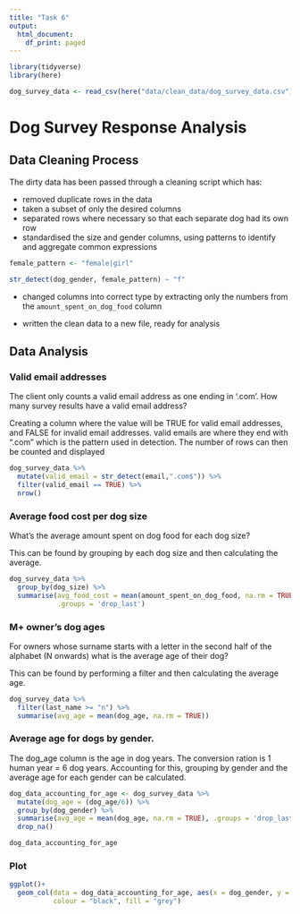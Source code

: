 ```yaml
---
title: "Task 6"
output:
  html_document:
    df_print: paged
---
```


```r
library(tidyverse)
library(here)

dog_survey_data <- read_csv(here("data/clean_data/dog_survey_data.csv"))
```

# Dog Survey Response Analysis

## Data Cleaning Process

The dirty data has been passed through a cleaning script which has:

+ removed duplicate rows in the data
+ taken a subset of only the desired columns
+ separated rows where necessary so that each separate dog had its own row
+ standardised the size and gender columns, using patterns to identify and
aggregate common expressions

```r
female_pattern <- "female|girl"

str_detect(dog_gender, female_pattern) ~ "f"
```

+ changed columns into correct type by extracting only the numbers from the
`amount_spent_on_dog_food` column

+ written the clean data to a new file, ready for analysis

## Data Analysis

### Valid email addresses

The client only counts a valid email address as one ending in ‘.com’. How many
survey results have a valid email address?

Creating a column where the value will be TRUE for valid email addresses, and
FALSE for invalid email addresses. valid emails are where they end with ".com"
which is the pattern used in detection. The number of rows can then be counted
and displayed

```r
dog_survey_data %>% 
  mutate(valid_email = str_detect(email,".com$")) %>% 
  filter(valid_email == TRUE) %>% 
  nrow()
```

### Average food cost per dog size

What’s the average amount spent on dog food for each dog size?

This can be found by grouping by each dog size and then calculating the average.

```r
dog_survey_data %>% 
  group_by(dog_size) %>% 
  summarise(avg_food_cost = mean(amount_spent_on_dog_food, na.rm = TRUE),
            .groups = 'drop_last')
```

### M+ owner's dog ages

For owners whose surname starts with a letter in the second half of the alphabet
(N onwards) what is the average age of their dog?

This can be found by performing a filter and then calculating the average age.

```r
dog_survey_data %>% 
  filter(last_name >= "n") %>% 
  summarise(avg_age = mean(dog_age, na.rm = TRUE))

```

### Average age for dogs by gender.

The dog_age column is the age in dog years. The conversion ration is 1 human
year = 6 dog years. Accounting for this, grouping by gender and the average age
for each gender can be calculated.

```r
dog_data_accounting_for_age <- dog_survey_data %>% 
  mutate(dog_age = (dog_age/6)) %>%
  group_by(dog_gender) %>% 
  summarise(avg_age = mean(dog_age, na.rm = TRUE), .groups = 'drop_last') %>% 
  drop_na()

dog_data_accounting_for_age
```

### Plot

```r
ggplot()+
  geom_col(data = dog_data_accounting_for_age, aes(x = dog_gender, y = avg_age),
           colour = "black", fill = "grey")

```

